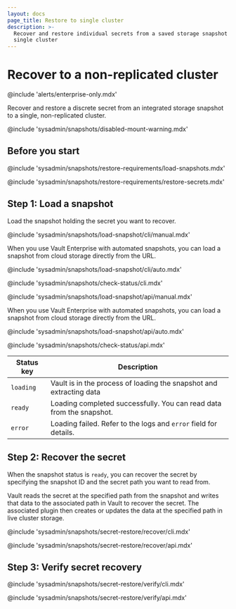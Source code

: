 ```yaml
---
layout: docs
page_title: Restore to single cluster
description: >-
  Recover and restore individual secrets from a saved storage snapshot to a
  single cluster
---
```


# Recover to a non-replicated cluster

@include 'alerts/enterprise-only.mdx'

Recover and restore a discrete secret from an integrated storage snapshot to a
single, non-replicated cluster.

@include 'sysadmin/snapshots/disabled-mount-warning.mdx'



## Before you start 

@include 'sysadmin/snapshots/restore-requirements/load-snapshots.mdx'

@include 'sysadmin/snapshots/restore-requirements/restore-secrets.mdx'



## Step 1: Load a snapshot

Load the snapshot holding the secret you want to recover.

<Tabs>

<Tab heading="CLI" group="cli">

<Tabs>

<Tab heading="Manual snapshot" group="manual">

@include 'sysadmin/snapshots/load-snapshot/cli/manual.mdx'

</Tab>

<Tab heading="Automated snapshot" group="auto">

When you use Vault Enterprise with automated snapshots, you can load a snapshot
from cloud storage directly from the URL.

@include 'sysadmin/snapshots/load-snapshot/cli/auto.mdx'

</Tab>

</Tabs>

@include 'sysadmin/snapshots/check-status/cli.mdx'

</Tab>

<Tab heading="API" group="api">

<Tabs>

<Tab heading="Manual snapshot" group="manual">

@include 'sysadmin/snapshots/load-snapshot/api/manual.mdx'

</Tab>

<Tab heading="Automated snapshot" group="auto">

When you use Vault Enterprise with automated snapshots, you can load a snapshot
from cloud storage directly from the URL.

@include 'sysadmin/snapshots/load-snapshot/api/auto.mdx'

</Tab>

</Tabs>

@include 'sysadmin/snapshots/check-status/api.mdx'

</Tab>

</Tabs>

Status key | Description 
---------- | -----------
`loading`  | Vault is in the process of loading the snapshot and extracting data
`ready`    | Loading completed successfully. You can read data from the snapshot.
`error`    | Loading failed. Refer to the logs and `error` field for details.





## Step 2: Recover the secret

When the snapshot status is `ready`, you can recover the secret by specifying
the snapshot ID and the secret path you want to read from.

Vault reads the secret at the specified path from the snapshot and writes that
data to the associated path in Vault to recover the secret. The associated
plugin then creates or updates the data at the specified path in live cluster
storage.

<Tabs>

<Tab heading="CLI" group="cli">

@include 'sysadmin/snapshots/secret-restore/recover/cli.mdx'

</Tab>

<Tab heading="API" group="api">

@include 'sysadmin/snapshots/secret-restore/recover/api.mdx'

</Tab>

</Tabs>



## Step 3: Verify secret recovery

<Tabs>

<Tab heading="CLI" group="cli">

@include 'sysadmin/snapshots/secret-restore/verify/cli.mdx'

</Tab>

<Tab heading="API" group="api">

@include 'sysadmin/snapshots/secret-restore/verify/api.mdx'

</Tab>

</Tabs>
